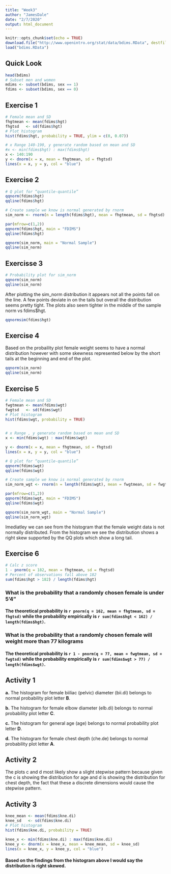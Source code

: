 ---
title: "Week3"
author: "JamesDale"
date: "2/7/2020"
output: html_document
---

```{r setup, include=FALSE}
knitr::opts_chunk$set(echo = TRUE)
download.file("http://www.openintro.org/stat/data/bdims.RData", destfile = "bdims.RData")
load("bdims.RData")
```

## Quick Look
```{r quick-look}
head(bdims)
# Subset men and women
mdims <- subset(bdims, sex == 1)
fdims <- subset(bdims, sex == 0)
```

## Exercise 1
```{r ex1-1}
# Female mean and SD
fhgtmean <- mean(fdims$hgt)
fhgtsd   <- sd(fdims$hgt)
# Plot histogram
hist(fdims$hgt, probability = TRUE, ylim = c(0, 0.07))

# x Range 140-190, y generate random based on mean and SD
#x <- min(fdims$hgt) : max(fdims$hgt)
x <- 140:190
y <- dnorm(x = x, mean = fhgtmean, sd = fhgtsd)
lines(x = x, y = y, col = "blue")
```

## Exercise 2

```{r ex2-1}
# Q plot for “quantile-quantile”
qqnorm(fdims$hgt)
qqline(fdims$hgt)

# Create sample we know is normal generated by rnorm
sim_norm <- rnorm(n = length(fdims$hgt), mean = fhgtmean, sd = fhgtsd)

par(mfrow=c(1,2))
qqnorm(fdims$hgt, main = "FDIMS")
qqline(fdims$hgt)

qqnorm(sim_norm, main = "Normal Sample")
qqline(sim_norm)
```

## Exercisse 3

```{r ex3-1}
# Probability plot for sim_norm
qqnorm(sim_norm)
qqline(sim_norm)
```

After plotting the sim_norm distribution it appears not all the points fall on the line. A few points deviate in on the tails but overall the distribution seems pretty tight. The plots also seem tighter in the middle of the sample norm vs fdims$hgt.

```{r ex3-2}
qqnormsim(fdims$hgt)
```

## Exercise 4

Based on the probaility plot female weight seems to have a normal distribution however with some skewness represented below by the short tails at the beginning and end of the plot.
```{r ex4-1}
qqnorm(sim_norm) 
qqline(sim_norm)
```

## Exercise 5
```{r ex5-1}
# Female mean and SD
fwgtmean <- mean(fdims$wgt)
fwgtsd   <- sd(fdims$wgt)
# Plot histogram
hist(fdims$wgt, probability = TRUE)
     

# x Range , y generate random based on mean and SD
x <- min(fdims$wgt) : max(fdims$wgt)

y <- dnorm(x = x, mean = fhgtmean, sd = fhgtsd)
lines(x = x, y = y, col = "blue")

# Q plot for “quantile-quantile”
qqnorm(fdims$wgt)
qqline(fdims$wgt)

# Create sample we know is normal generated by rnorm
sim_norm_wgt <- rnorm(n = length(fdims$wgt), mean = fwgtmean, sd = fwgtsd)

par(mfrow=c(1,2))
qqnorm(fdims$wgt, main = "FDIMS")
qqline(fdims$wgt)

qqnorm(sim_norm_wgt, main = "Normal Sample")
qqline(sim_norm_wgt)
```

Imediatley we can see from the histogram that the female weight data is not normally distributed. From the histogram we see the distribution shows a right skew supported by the QQ plots which show a long tail. 

## Exercise 6
```{r ex6-1}
# Calc z score
1 - pnorm(q = 182, mean = fhgtmean, sd = fhgtsd)
# Percent of observations fall above 182 
sum(fdims$hgt > 182) / length(fdims$hgt)
```


### What is the probability that a randomly chosen female is under 5'4"
#### The theoretical probability is __`r pnorm(q = 162, mean = fhgtmean, sd = fhgtsd)`__ while the probability empirically is __`r sum(fdims$hgt < 162) / length(fdims$hgt)`__.

### What is the probability that a randomly chosen female will weight more than 77 kilograms
#### The theoretical probability is __`r 1 - pnorm(q = 77, mean = fwgtmean, sd = fwgtsd)`__ while the probability empirically is __`r sum(fdims$wgt > 77) / length(fdims$wgt)`__.


## Activity 1
__a.__ The histogram for female biiliac (pelvic) diameter (bii.di) belongs to normal probability plot letter __B__.

__b.__ The histogram for female elbow diameter (elb.di) belongs to normal probability plot letter __C__.

__c.__ The histogram for general age (age) belongs to normal probability plot letter __D__.

__d.__ The histogram for female chest depth (che.de) belongs to normal probability plot letter __A__.

## Activity 2
The plots c and d most likely show a slight stepwise pattern because given the c is showing the distribution for age and d is showing the distribution for chest depth, the fact that these a discrete dimensions would cause the stepwise pattern. 

## Activity 3
```{r act3-1}
knee_mean <- mean(fdims$kne.di)
knee_sd   <- sd(fdims$kne.di)
# Plot histogram
hist(fdims$kne.di, probability = TRUE)

knee_x <- min(fdims$kne.di) : max(fdims$kne.di)
knee_y <- dnorm(x = knee_x, mean = knee_mean, sd = knee_sd)
lines(x = knee_x, y = knee_y, col = "blue")
```

#### Based on the findings from the histogram above I would say the distribution is right skewed. 